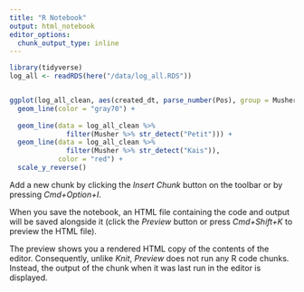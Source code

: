 ```yaml
---
title: "R Notebook"
output: html_notebook
editor_options: 
  chunk_output_type: inline
---
```



```r
library(tidyverse)
log_all <- readRDS(here("/data/log_all.RDS"))


ggplot(log_all_clean, aes(created_dt, parse_number(Pos), group = Musher)) +
  geom_line(color = "gray70") +
  
  geom_line(data = log_all_clean %>%
              filter(Musher %>% str_detect("Petit"))) +
  geom_line(data = log_all_clean %>%
              filter(Musher %>% str_detect("Kais")),
            color = "red") +
  scale_y_reverse() 

```

Add a new chunk by clicking the *Insert Chunk* button on the toolbar or by pressing *Cmd+Option+I*.

When you save the notebook, an HTML file containing the code and output will be saved alongside it (click the *Preview* button or press *Cmd+Shift+K* to preview the HTML file). 

The preview shows you a rendered HTML copy of the contents of the editor. Consequently, unlike *Knit*, *Preview* does not run any R code chunks. Instead, the output of the chunk when it was last run in the editor is displayed.


